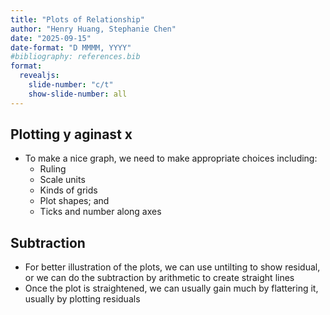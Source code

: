 ```yaml
---
title: "Plots of Relationship"
author: "Henry Huang, Stephanie Chen"
date: "2025-09-15"
date-format: "D MMMM, YYYY"
#bibliography: references.bib
format:
  revealjs:
    slide-number: "c/t"
    show-slide-number: all
---
```


## Plotting y aginast x

- To make a nice graph, we need to make appropriate choices including:
  - Ruling
  - Scale units
  - Kinds of grids
  - Plot shapes; and
  - Ticks and number along axes

## Subtraction

- For better illustration of the plots, we can use untilting to show residual, or we can do the subtraction by arithmetic to create straight lines
- Once the plot is straightened, we can usually gain much by flattering it, usually by plotting residuals
